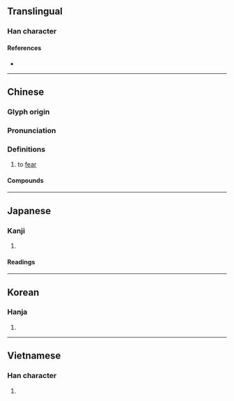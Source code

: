 {{also|惮}}
{{character info/new}}
==Translingual==

===Han character===
{{Han char|rn=61|rad=心|as=12|sn=15|four=96056|canj=PRRJ|ids=⿰忄單}}

====References====
* {{Han ref|kx=0403.010|dkj=11222|dj=0743.060|hdz=42354.080|uh=619A|ud=24986|bh=BCAA|bd=48298}}

----

==Chinese==
{{zh-forms|s=惮}}

===Glyph origin===
{{Han etym}}

===Pronunciation===
{{zh-pron
|m=dàn
|m-s=
|c=daan6
|c-t=
|g=
|h=pfs=
|j=
|mb=
|md=
|mn=tōaⁿ
|mn-t=
|w=
|x=
|mc=y
|oc=y
|cat=
}}

===Definitions===
{{zh-hanzi}}

# {{lb|zh|literary}} to [[fear]]

====Compounds====
{{zh-der|不憚|不憚其煩|不憚強禦|不憚煩|全無忌憚|動憚|忌憚|憚勞|憚服|憚煩|憚赫|毫無忌憚|無所忌憚|無所顧憚|益無忌憚|肆無忌憚|過勿憚改}}

----

==Japanese==

===Kanji===
{{ja-kanji|grade=|rs=心12|shin=惮}}

# {{defn|lang=ja|sort=心12}}

====Readings====
{{ja-readings
|goon=だん
|kanon=たん
|on=た
|kun=はばか-る, はばか-り}}

----

==Korean==

===Hanja===
{{ko-hanja|hangeul=탄|eumhun=}}

# {{defn|lang=ko|sort=心12}}

----

==Vietnamese==

===Han character===
{{vi-hantu|[[dạn]], [[đạn]], [[đặn]]|rs=心12}}

# {{defn|lang=vi|sort=心12}}